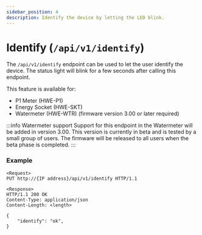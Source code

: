 ```yaml
---
sidebar_position: 4
description: Identify the device by letting the LED blink.
---
```


# Identify (`/api/v1/identify`)

The `/api/v1/identify` endpoint can be used to let the user identify the device. The status light will blink for a few seconds after calling this endpoint.

This feature is available for:

-   P1 Meter (HWE-P1)
-   Energy Socket (HWE-SKT)
-   Watermeter (HWE-WTR) (firmware version 3.00 or later required)

:::info Watermeter support
Support for this endpoint in the Watermeter will be added in version 3.00. This version is currently in beta and is tested by a small group of users. The firmware will be released to all users when the beta phase is completed.
:::

### Example

```
<Request>
PUT http://{IP address}/api/v1/identify HTTP/1.1

<Response>
HTTP/1.1 200 OK
Content-Type: application/json
Content-Length: <length>

{
    "identify": "ok",
}
```
